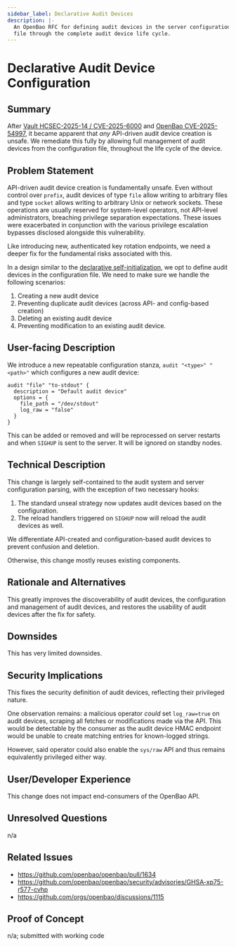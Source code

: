 ```yaml
---
sidebar_label: Declarative Audit Devices
description: |-
  An OpenBao RFC for defining audit devices in the server configuration
  file through the complete audit device life cycle.
---
```


# Declarative Audit Device Configuration

## Summary

After [Vault HCSEC-2025-14 / CVE-2025-6000](https://discuss.hashicorp.com/t/hcsec-2025-14-privileged-vault-operator-may-execute-code-on-the-underlying-host/76033)
and [OpenBao CVE-2025-54997](https://github.com/openbao/openbao/security/advisories/GHSA-xp75-r577-cvhp),
it became apparent that _any_ API-driven audit device creation is unsafe.
We remediate this fully by allowing full management of audit devices from
the configuration file, throughout the life cycle of the device.

## Problem Statement

API-driven audit device creation is fundamentally unsafe. Even without control
over `prefix`, audit devices of type `file` allow writing to arbitrary files
and type `socket` allows writing to arbitrary Unix or network sockets. These
operations are usually reserved for system-level operators, not API-level
administrators, breaching privilege separation expectations. These issues
were exacerbated in conjunction with the various privilege escalation bypasses
disclosed alongside this vulnerability.

Like introducing new, authenticated key rotation endpoints, we need a deeper
fix for the fundamental risks associated with this.

In a design similar to the [declarative self-initialization](self-init.mdx),
we opt to define audit devices in the configuration file. We need to make
sure we handle the following scenarios:

1. Creating a new audit device
2. Preventing duplicate audit devices (across API- and config-based creation)
3. Deleting an existing audit device
4. Preventing modification to an existing audit device.

## User-facing Description

We introduce a new repeatable configuration stanza, `audit "<type>" "<path>"`
which configures a new audit device:

```hcl
audit "file" "to-stdout" {
  description = "Default audit device"
  options = {
    file_path = "/dev/stdout"
    log_raw = "false"
  }
}
```

This can be added or removed and will be reprocessed on server restarts and
when `SIGHUP` is sent to the server. It will be ignored on standby nodes.

## Technical Description

This change is largely self-contained to the audit system and server
configuration parsing, with the exception of two necessary hooks:

1. The standard unseal strategy now updates audit devices based on the
   configuration.
2. The reload handlers triggered on `SIGHUP` now will reload the audit devices as
   well.

We differentiate API-created and configuration-based audit devices to prevent
confusion and deletion.

Otherwise, this change mostly reuses existing components.

## Rationale and Alternatives

This greatly improves the discoverability of audit devices, the configuration
and management of audit devices, and restores the usability of audit devices
after the fix for safety.

## Downsides

This has very limited downsides.

## Security Implications

This fixes the security definition of audit devices, reflecting their
privileged nature.

One observation remains: a malicious operator _could_ set `log_raw=true` on
audit devices, scraping all fetches or modifications made via the API. This
would be detectable by the consumer as the audit device HMAC endpoint would
be unable to create matching entries for known-logged strings.

However, said operator could also enable the `sys/raw` API and thus remains
equivalently privileged either way.

## User/Developer Experience

This change does not impact end-consumers of the OpenBao API.

## Unresolved Questions

n/a

## Related Issues

- https://github.com/openbao/openbao/pull/1634
- https://github.com/openbao/openbao/security/advisories/GHSA-xp75-r577-cvhp
- https://github.com/orgs/openbao/discussions/1115

## Proof of Concept

n/a; submitted with working code
